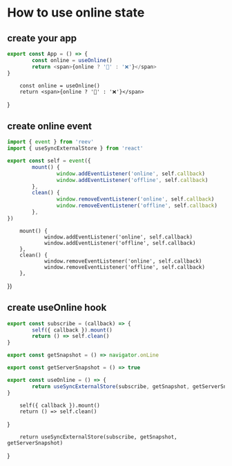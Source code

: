 # How to use online state

## create your app

```ts
export const App = () => {
        const online = useOnline()
        return <span>{online ? '📶' : '❌'}</span>
}
```

        const online = useOnline()
        return <span>{online ? '📶' : '❌'}</span>
}

<App />

## create online event

```ts
import { event } from 'reev'
import { useSyncExternalStore } from 'react'

export const self = event({
        mount() {
                window.addEventListener('online', self.callback)
                window.addEventListener('offline', self.callback)
        },
        clean() {
                window.removeEventListener('online', self.callback)
                window.removeEventListener('offline', self.callback)
        },
})
```


        mount() {
                window.addEventListener('online', self.callback)
                window.addEventListener('offline', self.callback)
        },
        clean() {
                window.removeEventListener('online', self.callback)
                window.removeEventListener('offline', self.callback)
        },
})

## create useOnline hook

```ts
export const subscribe = (callback) => {
        self({ callback }).mount()
        return () => self.clean()
}

export const getSnapshot = () => navigator.onLine

export const getServerSnapshot = () => true

export const useOnline = () => {
        return useSyncExternalStore(subscribe, getSnapshot, getServerSnapshot)
}
```

        self({ callback }).mount()
        return () => self.clean()
}



        return useSyncExternalStore(subscribe, getSnapshot, getServerSnapshot)
}
